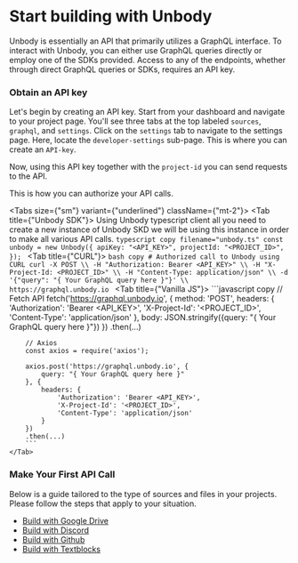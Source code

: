 
# Start building with Unbody
Unbody is essentially an API that primarily utilizes a GraphQL interface. To interact with Unbody, you can either use GraphQL queries directly or employ one of the SDKs provided. Access to any of the endpoints, whether through direct GraphQL queries or SDKs, requires an API key.

### Obtain an API key
Let's begin by creating an API key. Start from your dashboard and navigate to your project page. You'll see three tabs at the top labeled `sources`, `graphql`, and `settings`. Click on the `settings` tab to navigate to the settings page. Here, locate the `developer-settings` sub-page. This is where you can create an `API-key`.

Now, using this API key together with the `project-id` you can send requests to the API.

This is how you can authorize your API calls.

<Tabs size={"sm"} variant={"underlined"} className={"mt-2"}>
    <Tab title={"Unbody SDK"}>
        Using Unbody typescript client all you need to create a new instance of Unbody SKD we will be using this instance in order to make all various API calls.
        ```typescript copy filename="unbody.ts"
        const unbody = new Unbody({
            apiKey: "<API_KEY>",
            projectId: "<PROJECT_ID>",
        });
        ```
    </Tab>
    <Tab title={"CURL"}>
        ```bash copy
        # Authorized call to Unbody using CURL
        curl -X POST \\
        -H "Authorization: Bearer <API_KEY>" \\
        -H "X-Project-Id: <PROJECT_ID>" \\
            -H "Content-Type: application/json" \\
            -d '{"query": "{ Your GraphQL query here }"}' \\
            https://graphql.unbody.io
            ```
    </Tab>
    <Tab title={"Vanilla JS"}>
        ```javascript copy
        // Fetch API
        fetch('https://graphql.unbody.io', {
            method: 'POST',
            headers: {
                'Authorization': 'Bearer <API_KEY>',
                'X-Project-Id': '<PROJECT_ID>',
                'Content-Type': 'application/json'
            },
            body: JSON.stringify({query: "{ Your GraphQL query here }"})
        })
        .then(...)

        // Axios
        const axios = require('axios');

        axios.post('https://graphql.unbody.io', {
            query: "{ Your GraphQL query here }"
        }, {
            headers: {
                'Authorization': 'Bearer <API_KEY>',
                'X-Project-Id': '<PROJECT_ID>',
                'Content-Type': 'application/json'
            }
        })
        .then(...)
        ```
    </Tab>
</Tabs>

### Make Your First API Call
Below is a guide tailored to the type of sources and files in your projects. Please follow the steps that apply to your situation.


- [Build with Google Drive](/get-started/step-2-building/build-with-googledrive)
- [Build with Discord](/get-started/step-2-building/build-with-discord)
- [Build with Github](/get-started/step-2-building/build-with-github)
- [Build with Textblocks](/get-started/step-2-building/build-with-textblocks)

